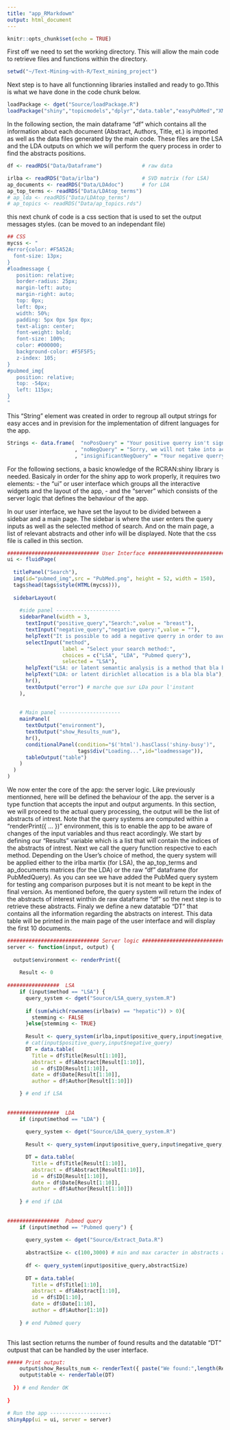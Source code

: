 ```yaml
---
title: "app_RMarkdowm"
output: html_document
---
```


```r
knitr::opts_chunk$set(echo = TRUE)
```

First off we need to set the working directory. This will allow the main code to retrieve files and functions within the directory. 
```r
setwd("~/Text-Mining-with-R/Text_mining_project")
```

Next step is to have all functionning libraries installed and ready to go.Tthis is what we have done in the code chunk below.
```r
loadPackage <- dget("Source/loadPackage.R")
loadPackage("shiny","topicmodels","dplyr","data.table","easyPubMed","XML","quanteda","tm","foreach","doParallel")
```

In the following section, the main dataframe "df" which contains all the information about each document (Abstract, Authors, Title, et.) is imported as well as the data files generated by the main code. These files are the LSA and the LDA outputs on which we will perform the query process in order to find the abstracts positions. 
```r
df <- readRDS("Data/Dataframe")             # raw data

irlba <- readRDS("Data/irlba")              # SVD matrix (for LSA)
ap_documents <- readRDS("Data/LDAdoc")      # for LDA
ap_top_terms <- readRDS("Data/LDAtop_terms")
# ap_lda <- readRDS("Data/LDAtop_terms")
# ap_topics <- readRDS("Data/ap_topics.rds")
```

this next chunk of code is a css section that is used to set the output messages styles. (can be moved to an independant file)
```r
## CSS
mycss <- "
#error{color: #F5A52A;
  font-size: 13px;
}
#loadmessage {
   position: relative;
   border-radius: 25px;
   margin-left: auto; 
   margin-right: auto;
   top: 0px;
   left: 0px;
   width: 50%;
   padding: 5px 0px 5px 0px;
   text-align: center;
   font-weight: bold;
   font-size: 100%;
   color: #000000;
   background-color: #F5F5F5;
   z-index: 105;
}
#pubmed_img{
   position: relative;
   top: -54px;
   left: 115px;
}
"
```


This "String" element was created in order to regroup all output strings for easy acces and in prevision for the implementation of difrent languages for the app.
```r
Strings <- data.frame(  "noPosQuery" = "Your positive querry isn't significant in any of our topics, try an other research"
                      , "noNegQuery" = "Sorry, we will not take into account the negative request"
                      , "insignificantNegQuery" = "Your negative querry isn't significant in any of our topics, try an other research or continue")

```


For the following sections, a basic knowledge of the RCRAN:shiny library is needed. Basicaly in order for the shiny app to work properly, it requires two elements: 
- the "ui" or user interface which groups all the interactive widgets and the layout of the app,
- and the "server" which consists of the server logic that defines the behaviour of the app.

In our user interface, we have set the layout to be divided between a sidebar and a main page. The sidebar is where the user enters the query inputs as well as the selected method of search. And on the main page, a list of relevant abstracts and other info will be displayed.
Note that the css file is called in this section.
```r

############################## User Interface ##############################
ui <- fluidPage(
  
  titlePanel("Search"),
  img(id="pubmed_img",src = "PubMed.png", height = 52, width = 150),
  tags$head(tags$style(HTML(mycss))),
  
  sidebarLayout(
    
    #side panel ---------------------
    sidebarPanel(width = 3,
      textInput("positive_query","Search:",value = "breast"),
      textInput("negative_query","negative query:",value = ""),
      helpText("It is possible to add a negative querry in order to avoid certain topics"),
      selectInput("method", 
                  label = "Select your search method:",
                  choices = c("LSA", "LDA", "Pubmed query"),
                  selected = "LSA"),
      helpText("LSA: or latent semantic analysis is a method that bla bla"),
      helpText("LDA: or latent dirichlet allocation is a bla bla bla"),
      hr(),
      textOutput("error") # marche que sur LDa pour l'instant
    ),
    
    
    # Main panel --------------------
    mainPanel(
      textOutput("environment"),
      textOutput("show_Results_num"),
      hr(),
      conditionalPanel(condition="$('html').hasClass('shiny-busy')",
                       tags$div("Loading...",id="loadmessage")),
      tableOutput("table")
    )
  )
)
```


We now enter the core of the app: the server logic. Like previously mentionned, here will be defined the behaviour of the app. the server is a type function that accepts the input and output arguments. In this section, we will proceed to the actual query processing, the output will be the list of abstracts of intrest.
Note that the query systems are computed within a "renderPrint({ ... })" environment, this is to enable the app to be aware of changes of the input variables and thus react acordingly.
We start by defining our "Results" variable which is a list that will contain the indices of the abstracts of intrest. Next we call the query function respective to each method.
Depending on the User's choice of method, the query system will be applied either to the irlba martix (for LSA), the ap_top_terms and ap_documents matrices (for the LDA) or the raw "df" dataframe (for PubMedQuery). As you can see we have added the PubMed query system for testing ang comparison purposes but it is not meant to be kept in the final version.
As mentioned before, the query system will return the index of the abstracts of interest winthin de raw dataframe "df" so the next step is to retrieve these abstracts.
Finaly we define a new datatable "DT" that contains all the information regarding the abstracts on interest. This data table will be printed in the main page of the user interface and will display the first 10 documents.
```r
############################## Server logic ##############################
server <- function(input, output) {
  
  output$environment <- renderPrint({ 
    
    Result <- 0
    
#################  LSA
    if (input$method == "LSA") {
      query_system <- dget("Source/LSA_query_system.R")
      
      if (sum(which(rownames(irlba$v) == "hepatic")) > 0){
        stemming <- FALSE
      }else{stemming <- TRUE}
      
      Result <- query_system(irlba,input$positive_query,input$negative_query,df$Abstract,stemming)
      # cat(input$positive_query,input$negative_query)
      DT = data.table(
        Title = df$Title[Result[1:10]],
        abstract = df$Abstract[Result[1:10]],
        id = df$ID[Result[1:10]],
        date = df$Date[Result[1:10]],
        author = df$Author[Result[1:10]])

    } # end if LSA
    
    
#################  LDA
    if (input$method == "LDA") {
      
      query_system <- dget("Source/LDA_query_system.R")
      
      Result <- query_system(input$positive_query,input$negative_query,ap_top_terms,ap_documents,df$Abstract)

      DT = data.table(
        Title = df$Title[Result[1:10]],
        abstract = df$Abstract[Result[1:10]],
        id = df$ID[Result[1:10]],
        date = df$Date[Result[1:10]],
        author = df$Author[Result[1:10]])
      
    } # end if LDA
    
    
#################  Pubmed query 
    if (input$method == "Pubmed query") {
      
      query_system <- dget("Source/Extract_Data.R")
      
      abstractSize <- c(100,3000) # min and max caracter in abstracts analysed
      
      df <- query_system(input$positive_query,abstractSize)
      
      DT = data.table(
        Title = df$Title[1:10],
        abstract = df$Abstract[1:10],
        id = df$ID[1:10],
        date = df$Date[1:10],
        author = df$Author[1:10])
      
    } # end Pubmed query
    
```

This last section returns the number of found results and the datatable "DT" outpust that can be handled by the user interface.
```r
##### Print output: 
    output$show_Results_num <- renderText({ paste("We found:",length(Result),"results.") })
    output$table <- renderTable(DT)
    
  }) # end Render OK
  
}
```


```r
# Run the app --------------------
shinyApp(ui = ui, server = server)
```
